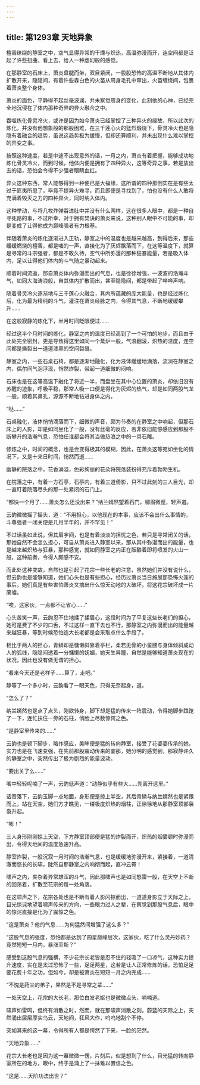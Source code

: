 ```yaml
---
---
---
```

title: 第1293章 天地异象
---



檀香缭绕的静室之中，空气显得异常的干燥与炽热，高温弥漫而开，连空间都是泛起了许些扭曲，看上去，给人一种虚幻般的感觉。

在那静室的石床上，萧炎盘腿而坐，双目紧闭，一股股恐怖的高温不断地从其体内扩散开来，隐隐间，有着许些森白色的火苗从周身毛孔中窜出，火苗缠绕间，包裹着萧炎整个身体。

萧炎的面色，平静得不起丝毫波澜，并未察觉周身的变化，此刻他的心神，已经完全地沉侵在了体内那种奇异的异火融合之中。

吞噬炼化骨灵冷火，或许是因为如今萧炎已经掌控了三种异火的缘故，所以此次的炼化，并没有他想象般的那般困难，在三千莲心火的猛烈煅烧下，骨灵冷火也是隐隐有着融合的趋势，虽说这趋势极为缓慢，但却还算顺利，并未出现什么难以掌控的异变之事。

按照这种速度，若是中途不出现意外的话，一月之内，萧炎有着把握，能够成功地炼化骨灵冷火，而到时候，他体内便是拥有了四种异火，这等奇异之事，若是放出去的话，恐怕会令得不少强者眼睛血红。

异火这种东西，常人能够得到一种便已是大福缘，这所谓的四种那倒实在是有些太过于匪夷所思了，毕竟不提异火难寻，而且即便是寻找到了，怕也没有什么人敢将充满着毁灭之力的四种异火，同时纳入体内。

这种举动，与将几枚炸弹吞进肚中并没有什么两样，这在很多人眼中，都是一种自寻死路的事，不过所幸，对于拥有焚诀的萧炎来说，这种别人眼中不可能的事，却是变成了让得他成为巅峰强者有力根基。

伴随着萧炎的炼化逐渐进入正轨，静室之中的温度也是越来越高，到得后来，那些缓缓燃烧的檀香，都是嗤的一声，直接化为了灰烬飘落而下，在这等温度下，就算是寻常的斗宗强者，都是不敢久待，空气中所弥漫的那种狂暴能量，若是吸入体内，足以让得他们体内的斗气随之暴动起来。

顺着时间流逝，那自萧炎体内弥漫而出的气息，也是徐徐增强，一波波的浩瀚斗气，如同大海涛浪般，自其体内扩散而出，甚至隐隐间，都是带起了哗哗声响。

随着骨灵冷火逐渐地与三千莲心火融合，其内所蕴藏的庞大能量，也是经过炼化后，化为最为精纯的斗气，灌注在萧炎经脉之内，令得其气息，不断地缓缓攀升……

在这般寂静的炼化下，半月时间眨眼便过……

经过这半个月时间的炼化，静室之内的温度已经高到了一个可怕的地步，而且由于此处完全密封，更是导致得这里如同一个蒸炉一般，气浪翻滚，炽热的温度，连空间都是撕裂出一道道漆黑的空间裂缝。

静室之内，一些石桌石椅，都是逐渐地融化，化为液体缓缓地滴落，流淌在静室之内，偶尔间气泡浮现，悄然炸裂，带起一道细微的闷响。

石床也是在这等高温下融化了将近一半，而盘坐在其中心位置的萧炎，却依旧没有苏醒的迹象，呼吸平稳，那常人吸一口便是得化为灰烬的热气，却是如同两股气龙一般，顺着其鼻孔，源源不断地钻进身体之内。

“哒……”

石桌融化，液体悄悄滴落而下，细微的声音，颇为节奏的在静室之中响起，但那石床上的人影，却是如同坐化了一般，没有丝毫的反应，若非依旧能够感应到那股不断攀升的浩瀚气息，恐怕任谁都会将其当做热浪之中的一具石雕。

修炼之中，时间的概念，也是会变得极其的模糊，因此，在萧炎这等宛如坐化的情况下，又是十来日时间，悄然而逝……

幽静的院落之中，花香满溢，色彩绚丽的花朵将院落装扮得充斥着勃勃生机。

在院落之中，有着一方石亭，石亭内，有着三道倩影，只不过此刻的三人目光，却一直盯着院落尽头的那一处紧闭的石门上。

“都快一个月了……萧炎怎么还没出来？”纳兰嫣然望着石门，柳眉微蹙，轻声道。

云韵微微摇了摇头，道：“不用担心，以他现在的本事，应该不会出什么事情的，斗尊强者一闭关便是几月半年的，并不罕见！”

不过话虽如此说，但其眉宇间，也是有着淡淡的担忧之色，若只是寻常闭关的话，那她自然不会怎么担心，可自从萧炎进入静室以来，那从其中弥漫而出的能量，也是越来越炽热与狂暴，那种感觉，就如同静室之内正在酝酿着即将喷发的火山一般，这种前奏，令得人颇感不安。

而此处这种变故，自然也是引起了花宗一些长老的注意，虽然她们并没有说什么，但云韵也是能够知道，她们心头也是有些担心，经历过萧炎当日施展那恐怖火莲的事后，她们真是有些害怕萧炎又搞出什么惊天动地的大破坏，将这花宗破坏成一片废墟。

“唉，这家伙，一点都不让省心……”

心头苦笑一声，云韵忍不住地揉了揉眉心，这段时间为了平复这些长老们的担心，她可是费了不少的口舌，不过这样一直下去也不行，那静室之内弥漫而出的能量越来越狂暴，等到时候恐怕连大长老都是会采取点什么手段了。

相比于两人的担心，青鳞却是慵懒斜靠着亭栏，柔若无骨的小蛮腰与身体倾斜成动人的弧线，隐隐间透着一分慵懒的妩媚，她天生异瞳，自然是能够知道萧炎现在的状况，因此也没有做无谓的担心。

“看来今天还是老样子……算了，走吧。”

静等了一个多小时，云韵看了一眼天色，只得无奈起身，道。

“怎么了？”

纳兰嫣然也是点了点头，刚欲转身，脚下却是猛的传来一阵震动，令得她脚步踉跄了一下，连忙扶住一旁的石柱，俏脸上尽数惊愕之色。

“是静室里传来的……”

云韵也是顿下脚步，略作感应，美眸便是猛的转向静室，接受了花婆婆传承的她，实力也是在飞速变强，在先前那股震动传来的霎那，她分明的感觉到，那寂静许久的静室之中，突然传出了极为剧烈的能量波动。

“要出关了么……”

嘴中轻轻呢喃了一声，云韵低声道：“动静似乎有些大……先离开这里。”

话音落下，云韵玉脚一点地面，身形便是掠上半空，其后青鳞与纳兰嫣然也是紧跟而上，站在天空，她们方才瞧见，一缕极度炽热的烟柱，正徐徐地从那静室顶部袅袅升起。

“嘭！”

三人身形刚刚掠上天空，下方静室顶部便是猛的炸裂而开，炽热的烟雾顿时弥漫而出，令得天地间的温度急速升高。

静室炸裂，一股沉寂一月时间的浩瀚气息，也是缓缓地弥漫开来，紧接着，一道清澈而悠长的长啸，陡然自那静室之内响彻而起，直冲云霄！

啸声之内，夹杂着异常雄浑的斗气，因此那啸声也是如同怒雷一般，在天空上不断的回荡着，扩散至花宗的每一处角落。

在这啸声之下，花宗各处也是不断有着人影闪掠而出，一道道身影立于天际之上，目光惊诧地望着啸声传来的方向，一些眼力过人之辈，在察觉到那股气息后，眼中的惊诧直接是化为了震惊之色。

“这是萧炎？他的气息……为何猛然间增强了这么多？”

“这股气息的强度，恐怕都是达到了四星巅峰层次，这家伙，吃了什么灵丹妙药？竟然短短一月内，暴涨至斯？”

感受到这股气息的强横，不少花宗长老皆是忍不住的轻吸了一口凉气，这种实力提升速度，实在是太过恐怖了一些，足足两星，这若是让人正常修炼的话，恐怕足足要花费十年之功，但如今，却是被萧炎在短短一月之内完成……

“不愧是药尘的弟子，果然是不是寻常之辈……”

一处天空上，花宗的大长老，那位白发老妪也是微微点头，喃喃道。

啸声如雷鸣，但终有消散之时，然而，就在那啸声消散之刻，蔚蓝的天际之上，突然涌出层层厚实乌云，天地间，狂风大作，呜呜地刮个不停。

突如其来的这一幕，令得所有人都是愕然了下来，一脸的茫然。

“天地异象……”

花宗大长老也是因为这一幕微微一愣，片刻后，似是想到了什么，目光猛的转向静室所在的地方，眼中，终于是涌上了一抹难以置信之色。

“这是……天阶功法出世？”